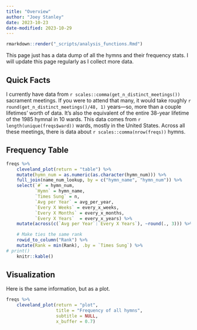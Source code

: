 ```yaml
---
title: "Overview"
author: "Joey Stanley"
date: 2023-10-23
date-modified: 2023-10-29
---
```


```r
rmarkdown::render("_scripts/analysis_functions.Rmd")
```

This page just has a data dump of all the hymns and their frequency stats. I will update this page regularly as I collect more data. 

## Quick Facts

I currently have data from `r scales::comma(get_n_distinct_meetings())` sacrament meetings. If you were to attend that many, it would take roughly `r round(get_n_distinct_meetings()/48, 1)` years---so, more than a couple lifetimes' worth of data. It's also the equivalent of the entire 38-year lifetime of the 1985 hymnal in 10 wards. This data comes from `r length(unique(freqs$ward))` wards, mostly in the United States. Across all these meetings, there is data about `r scales::comma(nrow(freqs))` hymns. 



## Frequency Table


```r
freqs %>%
    cleveland_plot(return = "table") %>%
    mutate(hymn_num = as.numeric(as.character(hymn_num))) %>%
    full_join(name_num_lookup, by = c("hymn_name", "hymn_num")) %>%
    select(`#` = hymn_num,
           `Hymn` = hymn_name,
           `Times Sung` = n,
           `Avg per Year` = avg_per_year,
           `Every X Weeks` = every_x_weeks,
           `Every X Months` = every_x_months,
           `Every X Years`  = every_x_years) %>%
    mutate(across(c(`Avg per Year`:`Every X Years`), ~round(., 3))) %>%

    # Make ties the same rank
    rowid_to_column("Rank") %>%
    mutate(Rank = min(Rank), .by = `Times Sung`) %>%
# print()
    knitr::kable()
```


## Visualization

Here is the same information, but as a plot.

```r
freqs %>%
    cleveland_plot(return = "plot", 
                   title = "Frequency of all hymns",
                   subtitle = NULL,
                   x_buffer = 0.7)
```

